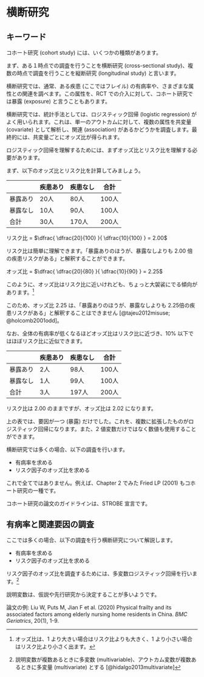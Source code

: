 # 横断研究  {#sec-crosssectional-intro}

## キーワード  {#sec-crosssectional-keyword}

コホート研究 (cohort study) には、いくつかの種類があります。

まず、ある１時点での調査を行うことを横断研究 (cross-sectional study)、複数の時点で調査を行うことを縦断研究 (longitudinal study) と言います。

横断研究では、通常、ある疾患 (ここではフレイル) の有病率や、さまざまな属性との関連を調べます。この属性を、RCT での介入に対して、コホート研究では暴露 (exposure) と言うこともあります。

横断研究では、統計手法としては、ロジスティック回帰 (logistic regression) がよく用いられます。これは、単一のアウトカムに対して、複数の属性を共変量 (covariate) として解析し、関連 (association) があるかどうかを調査します。最終的には、共変量ごとにオッズ比が得られます。

ロジスティック回帰を理解するためには、まずオッズ比とリスク比を理解する必要があります。

まず、以下のオッズ比とリスク比を計算してみましょう。


|   | 疾患あり | 疾患なし | 合計 |
| - | -------- | -------- | ---- |
| 暴露あり | 20人 | 80人 | 100人 | 
| 暴露なし | 10人 | 90人 | 100人 | 
| 合計 | 30人 | 170人 | 200人 | 


リスク比 = $\dfrac{ \dfrac{20}{100} }{ \dfrac{10}{100} } = 2.00$

リスク比は簡単に理解できます。「暴露ありのほうが、暴露なしよりも 2.00 倍の疾患リスクがある」と解釈することができます。

オッズ比 = $\dfrac{ \dfrac{20}{80} }{ \dfrac{10}{90} } = 2.25$

このように、オッズ比はリスク比に近いけれども、ちょっと大袈裟にでる傾向があります。[^crosssectional-or]

[^crosssectional-or]: オッズ比は、1 より大きい場合はリスク比よりも大きく、1 より小さい場合はリスク比より小さく出ます。

このため、オッズ比 2.25 は、「暴露ありのほうが、暴露なしよりも 2.25倍の疾患リスクがある」と解釈することはできません [@tajeu2012misuse; @holcomb2001odd]。

なお、全体の有病率が低くなるほどオッズ比はリスク比に近づき、10% 以下ではほぼリスク比に近似できます。

|   | 疾患あり | 疾患なし | 合計 |
| - | -------- | -------- | ---- |
| 暴露あり | 2人 | 98人 | 100人 | 
| 暴露なし | 1人 | 99人 | 100人 | 
| 合計 | 3人 | 197人 | 200人 | 

リスク比は 2.00 のままですが、オッズ比は 2.02 になります。

上の表では、要因が一つ (暴露) だけでした。これを、複数に拡張したものがロジスティック回帰になります。また、2 値変数だけではなく数値も使用することができます。

横断研究では多くの場合、以下の調査を行います。

- 有病率を求める
- リスク因子のオッズ比を求める

これで全てではありません。例えば、Chapter 2 でみた Fried LP (2001) もコホート研究の一種です。

コホート研究の論文のガイドラインは、STROBE 宣言です。

## 有病率と関連要因の調査

ここでは多くの場合、以下の調査を行う横断研究について解説します。

- 有病率を求める
- リスク因子のオッズ比を求める

リスク因子のオッズ比を調査するためには、多変数ロジスティック回帰を行います。[^crosssectional-multivariable]

[^crosssectional-multivariable]: 説明変数が複数あるときに多変数 (multivariable)、アウトカム変数が複数あるときに多変量 (multivariate) とする [@hidalgo2013multivariate]

説明変数は、仮説や先行研究から決定することが多いようです。

論文の例: Liu W, Puts M, Jian F et al. (2020) Physical frailty and its associated factors among elderly nursing home residents in China. *BMC Geriatrics*, 20(1), 1-9.

